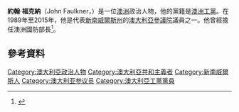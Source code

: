 '''約翰·福克納'''（John Faulkner，{{bd|1954年|4月12日}}）是一位[[澳洲|澳洲]]政治人物，他的黨籍是[[澳洲工黨|澳洲工黨]]。在1989年至2015年，他是代表[[新南威爾斯州|新南威爾斯州]]的[[澳大利亞參議院|澳大利亞參議院]]議員之一。他曾經擔任澳洲國防部長<ref name=AUS>{{cite web| title =Biography for FAULKNER, the Hon. John Philip| work =Parlinfo| publisher =[[Parliament_of_Australia|Parliament of Australia]]| url =http://parlinfo.aph.gov.au/parlInfo/search/display/display.w3p;query=Id%3A%22handbook%2Fallmps%2F5K4%22| accessdate =21 April 2007| archive-url =https://web.archive.org/web/20190524020427/https://parlinfo.aph.gov.au/parlInfo/search/display/display.w3p%3Bquery%3DId%3A%22handbook/allmps/5K4%22| archive-date =2019-05-24| dead-url =yes}}</ref>。 

== 參考資料 ==
{{Reflist}}

{{DEFAULTSORT:Faulkner, John}}
[[Category:澳大利亞政治人物|Category:澳大利亞政治人物]]
[[Category:澳大利亞共和主義者|Category:澳大利亞共和主義者]]
[[Category:新南威爾斯人|Category:新南威爾斯人]]
[[Category:澳大利亚参议员|Category:澳大利亚参议员]]
[[Category:澳大利亞工黨黨員|Category:澳大利亞工黨黨員]]